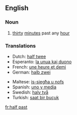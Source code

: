 ==English==

===Noun===
{{en-noun|-}}

# [[thirty]] [[minute]]s past any [[hour]]

===Translations===
{{rfc-level|Translations at L3+ (AutoFormat would have corrected level of Translations)}}
{{trans-top|half past the hour}}
* Dutch: [[half twee]]
* Esperanto: [[la unua kaj duono]]
* French: [[une heure et demi]]
* German: [[halb zwei]]
{{trans-mid}}
* Maltese: [[is-siegħa u nofs]]
* Spanish: [[uno y media]]
* Swedish: [[halv två]]
* Turkish: [[saat bir buçuk]]
{{trans-bottom}}

[[fr:half past]]